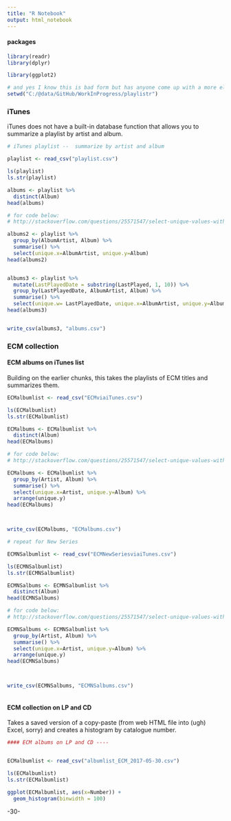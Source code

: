```yaml
---
title: "R Notebook"
output: html_notebook
---
```




#### packages


```r

library(readr)
library(dplyr)

library(ggplot2)

# and yes I know this is bad form but has anyone come up with a more elegant way to define the current directory?
setwd("C:/@data/GitHub/WorkInProgress/playlistr")


```


### iTunes

iTunes does not have a built-in database function that allows you to summarize a playlist by artist and album.


```r


# iTunes playlist --  summarize by artist and album

playlist <- read_csv("playlist.csv")

ls(playlist)
ls.str(playlist)

albums <- playlist %>%
  distinct(Album)
head(albums)

# for code below:
# http://stackoverflow.com/questions/25571547/select-unique-values-with-select-function-in-dplyr-library

albums2 <- playlist %>% 
  group_by(AlbumArtist, Album) %>%
  summarise() %>%
  select(unique.x=AlbumArtist, unique.y=Album)
head(albums2)


albums3 <- playlist %>% 
  mutate(LastPlayedDate = substring(LastPlayed, 1, 10)) %>%
  group_by(LastPlayedDate, AlbumArtist, Album) %>%
  summarise() %>%
  select(unique.w= LastPlayedDate, unique.x=AlbumArtist, unique.y=Album)
head(albums3)


write_csv(albums3, "albums.csv")


```


### ECM collection


#### ECM albums on iTunes list


Building on the earlier chunks, this takes the playlists of ECM titles and summarizes them.


```r


ECMalbumlist <- read_csv("ECMviaiTunes.csv")

ls(ECMalbumlist)
ls.str(ECMalbumlist)

ECMalbums <- ECMalbumlist %>%
  distinct(Album)
head(ECMalbums)

# for code below:
# http://stackoverflow.com/questions/25571547/select-unique-values-with-select-function-in-dplyr-library

ECMalbums <- ECMalbumlist %>% 
  group_by(Artist, Album) %>%
  summarise() %>%
  select(unique.x=Artist, unique.y=Album) %>%
  arrange(unique.y)
head(ECMalbums)



write_csv(ECMalbums, "ECMalbums.csv")

# repeat for New Series

ECMNSalbumlist <- read_csv("ECMNewSeriesviaiTunes.csv")

ls(ECMNSalbumlist)
ls.str(ECMNSalbumlist)

ECMNSalbums <- ECMNSalbumlist %>%
  distinct(Album)
head(ECMNSalbums)

# for code below:
# http://stackoverflow.com/questions/25571547/select-unique-values-with-select-function-in-dplyr-library

ECMNSalbums <- ECMNSalbumlist %>% 
  group_by(Artist, Album) %>%
  summarise() %>%
  select(unique.x=Artist, unique.y=Album) %>%
  arrange(unique.y)
head(ECMNSalbums)



write_csv(ECMNSalbums, "ECMNSalbums.csv")



```



#### ECM collection on LP and CD


Takes a saved version of a copy-paste (from web HTML file into (ugh) Excel, sorry) and creates a histogram by catalogue number. 


```r

#### ECM albums on LP and CD ----


ECMalbumlist <- read_csv("albumlist_ECM_2017-05-30.csv")

ls(ECMalbumlist)
ls.str(ECMalbumlist)

ggplot(ECMalbumlist, aes(x=Number)) +
  geom_histogram(binwidth = 100)


```


-30-